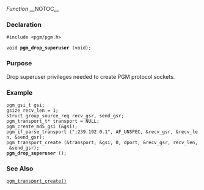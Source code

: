 ﻿''Function''
__NOTOC__
=== Declaration ===
<tt>#include <pgm/pgm.h></tt>

<tt>void '''pgm_drop_superuser''' (void);</tt>

=== Purpose ===
Drop superuser privileges needed to create PGM protocol sockets.


=== Example ===

 pgm_gsi_t gsi;
 gsize recv_len = 1;
 struct group_source_req recv_gsr, send_gsr;
 pgm_transport_t* transport = NULL;
 pgm_create_md5_gsi (&gsi);
 pgm_if_parse_transport (";239.192.0.1", AF_UNSPEC, &recv_gsr, &recv_len, &send_gsr);
 pgm_transport_create (&transport, &gsi, 0, dport, &recv_gsr, recv_len, &send_gsr);
 '''pgm_drop_superuser''' ();

=== See Also ===
<tt>[[OpenPGM C Reference/pgm_transport_create()|pgm_transport_create()]]</tt>


